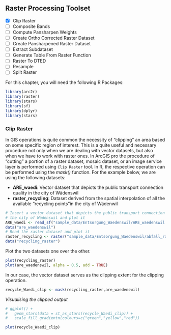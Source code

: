 ## Raster Processing Toolset

- [x] Clip Raster
- [ ] Composite Bands
- [ ] Compute Pansharpen Weights
- [ ] Create Ortho Corrected Raster Dataset
- [ ] Create Pansharpened Raster Dataset
- [ ] Extract Subdataset
- [ ] Generate Table From Raster Function
- [ ] Raster To DTED
- [ ] Resample <!-- duplicate! -->
- [ ] Split Raster

For this chapter, you will need the following R Packages:

```r
library(arc2r)
library(raster)
library(stars)
library(sf)
library(dplyr)
library(stars)
```

### Clip Raster

In GIS operations is quite common the necessity of "clipping" an area based on some specific region of interest. This is a quite useful and necessary procedure not only when we are dealing with vector datasets, but also when we have to work with raster ones. In ArcGIS pro the procedure of "cutting" a portion of a raster dataset, mosaic dataset, or an image service layer is performed using `Clip Raster` tool. In R, the respective operation can be performed using the _mask()_ function. For the example below, we are using the following datasets:

- __ARE_waedi__: Vector dataset that depicts the public transport connection quality in the city of Wädenswil
- __raster_recycling__: Dataset derived from the spatial interpolation of all the available "recycling points"in the city of Wädenwil  


```r

# Insert a vector dataset that depicts the public transport connection quality in
# the city of Wädenswil and plot it
ARE_waedi <- read_sf("sample_data/Entsorgung_Waedenswil/ARE_waedenswil.shp")
data("are_waedenswil")
# Read the raster dataset and plot it
raster_recycling <- raster("sample_data/Entsorgung_Waedenswil/abfall_raster.tif")
data("recycling_raster")
```

Plot the two datasets one over the other.
```r
plot(recycling_raster)
plot(are_waedenswil, alpha = 0.5, add = TRUE)
```

In our case, the vector dataset serves as the clipping extent for the clipping operation.
```r
recycle_Waedi_clip <- mask(recycling_raster,are_waedenswil)
```


_Visualising the clipped output_
```r
# ggplot() +
#   geom_stars(data = st_as_stars(recycle_Waedi_clip)) + 
#   scale_fill_gradientn(colours=c("green","yellow","red"))

plot(recycle_Waedi_clip)
```

